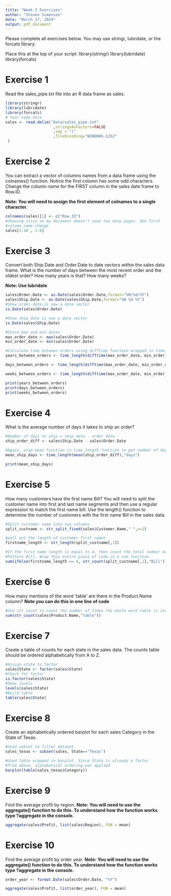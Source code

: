 ```yaml
---
title: "Week 2 Exercises"
author: "Steven Simonsen"
date: "March 17, 2024"
output: pdf_document
---
```


Please complete all exercises below. You may use stringr, lubridate, or the forcats library. 

Place this at the top of your script:
library(stringr)
library(lubridate)
library(forcats)

# Exercise 1
Read the sales_pipe.txt file into an R data frame as sales. 

```r
library(stringr)
library(lubridate)
library(forcats)
# Your code here
sales <- read.delim("Data/sales_pipe.txt"
                     ,stringsAsFactors=FALSE
                     ,sep = "|"
                     ,fileEncoding="WINDOWS-1252" 
 )
```

# Exercise 2
You can extract a vector of columns names from a data frame using the colnames() function. Notice the first column has some odd characters. Change the column name for the FIRST column in the sales date frame to Row.ID. 

**Note: You will need to assign the first element of colnames to a single character.**

```r
colnames(sales)[1] <- c("Row.ID")
#Showing slice so my document doesn't span too many pages. See first
#column name change
sales[1:10 , 1:6]
```

# Exercise 3
Convert both Ship.Date and Order.Date to date vectors within the sales data frame. What is the number of days between the most recent order and the oldest order?
How many years is that?
How many weeks?

**Note: Use lubridate**

```r
sales$Order.Date <- as.Date(sales$Order.Date,format="%M/%d/%Y")
sales$Ship.Date <- as.Date(sales$Ship.Date,format="%B %d %Y")
#Show order date is now a date vector
is.Date(sales$Order.Date)

#Show ship date is now a date vector
is.Date(sales$Ship.Date)

#Store max and min dates
max_order_date <- max(sales$Order.Date)
min_order_date <- min(sales$Order.Date)

#Calculate time between orders using difftime function wrapped in time_length
years_between_orders <- time_length(difftime(max_order_date, min_order_date), "years")

days_between_orders <- time_length(difftime(max_order_date, min_order_date), "days")

weeks_between_orders <- time_length(difftime(max_order_date, min_order_date), "weeks")

print(years_between_orders)
print(days_between_orders)
print(weeks_between_orders)
```


# Exercise 4
What is the average number of days it takes to ship an order?

```r
#Number of days to ship = ship date - order date
ship_order_diff <- sales$Ship.Date - sales$Order.Date

#Again, wrap mean function in time_length function to get number of days
mean_ship_days <- time_length(mean(ship_order_diff),"days")

print(mean_ship_days)
```


# Exercise 5
How many customers have the first name Bill?
You will need to split the customer name into first and last name segments and then use a regular expression to match the first name bill. Use the length() function to determine the number of customers with the first name Bill in the sales data. 

```r
#Split customer name into two columns
split_custname <- str_split_fixed(sales$Customer.Name," ",n=2)

#pull out the length of customer first names
firstname_length <- str_length(split_custname[,1])

#If the first name length is equal to 4, then count the total number matched to the 
#Pattern Bill. Wrap this entire piece of code in a sum function.
sum(ifelse(firstname_length == 4, str_count(split_custname[,1],"Bill"),0))
```

# Exercise 6
How many mentions of the word 'table' are there in the Product.Name column? 
**Note you can do this in one line of code**

```r
#Use str_count to count the number of times the whole word table is included
sum(str_count(sales$Product.Name,"table"))
```

# Exercise 7
Create a table of counts for each state in the sales data. The counts table should be ordered alphabetically from A to Z. 

```r
#Assign state to factor
sales$State <- factor(sales$State)
#Check for factor
is.factor(sales$State)
#Show levels
levels(sales$State)
#Build table
table(sales$State)

```

# Exercise 8
Create an alphabetically ordered barplot for each sales Category in the State of Texas. 

```r
#Used subset to filter dataset
sales_texas <- subset(sales, State=="Texas")

#Used table wrapped in barplot. Since State is already a factor
#from above, alphabetical ordering was applied
barplot(table(sales_texas$Category))

```

# Exercise 9
Find the average profit by region.
**Note: You will need to use the aggregate() function to do this. To understand how the function works type ?aggregate in the console.**

```r
aggregate(sales$Profit, list(sales$Region), FUN = mean)
```

# Exercise 10
Find the average profit by order year. 
**Note: You will need to use the aggregate() function to do this. To understand how the function works type ?aggregate in the console.**

```r
order_year <- format.Date(sales$Order.Date, "%Y")

aggregate(sales$Profit, list(order_year), FUN = mean)
```

